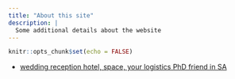```yaml
---
title: "About this site"
description: |
  Some additional details about the website
---
```


```r
knitr::opts_chunk$set(echo = FALSE)
```


+ [wedding reception hotel, space, your logistics PhD friend in SA ](https://drive.google.com/file/d/1FwSJ47vywXrm0tOqInWjoZFzYz9kAyOA/view?usp=sharing_eil&ts=5fd0cd8d)
